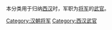 本分类用于归纳[[西汉|西汉]]时，军职为[[將軍_(中國古代)|将军]]的[[武官|武官]]。

[[Category:汉朝将军|Category:汉朝将军]]
[[Category:西汉武官|Category:西汉武官]]